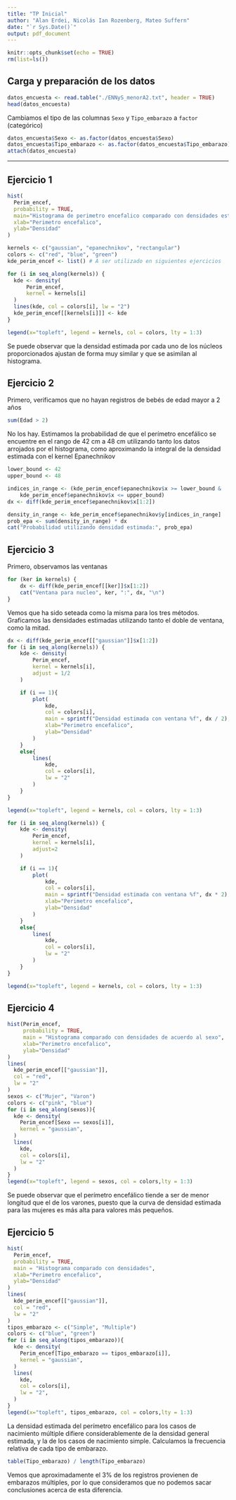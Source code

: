 ```yaml
---
title: "TP Inicial"
author: "Alan Erdei, Nicolás Ian Rozenberg, Mateo Suffern"
date: "`r Sys.Date()`"
output: pdf_document
---
```


```r
knitr::opts_chunk$set(echo = TRUE)
rm(list=ls())
```

## Carga y preparación de los datos


```r
datos_encuesta <- read.table("./ENNyS_menorA2.txt", header = TRUE)
head(datos_encuesta)
```

Cambiamos el tipo de las columnas `Sexo` y `Tipo_embarazo` a `factor` (categórico)

```r
datos_encuesta$Sexo <- as.factor(datos_encuesta$Sexo)
datos_encuesta$Tipo_embarazo <- as.factor(datos_encuesta$Tipo_embarazo)
attach(datos_encuesta)
```
---
## Ejercicio 1

```r
hist(
  Perim_encef, 
  probability = TRUE,
  main="Histograma de perimetro encefalico comparado con densidades estimadas",
  xlab="Perimetro encefalico",
  ylab="Densidad"
)

kernels <- c("gaussian", "epanechnikov", "rectangular")
colors <- c("red", "blue", "green")
kde_perim_encef <- list() # A ser utilizado en siguientes ejercicios

for (i in seq_along(kernels)) {
  kde <- density(
      Perim_encef,
      kernel = kernels[i]
  )
  lines(kde, col = colors[i], lw = "2")
  kde_perim_encef[[kernels[i]]] <- kde
}

legend(x="topleft", legend = kernels, col = colors, lty = 1:3)
```

Se puede observar que la densidad estimada por cada uno de los núcleos proporcionados ajustan de forma muy similar y que se asimilan al histograma.

## Ejercicio 2

Primero, verificamos que no hayan registros de bebés de edad mayor a 2 años

```r
sum(Edad > 2)
```

No los hay. Estimamos la probabilidad de que el perímetro encefálico se encuentre en el rango de 42 cm a 48 cm utilizando tanto los datos arrojados por el histograma, como aproximando la integral de la densidad estimada con el kernel Epanechnikov

```r
lower_bound <- 42
upper_bound <- 48

indices_in_range <- (kde_perim_encef$epanechnikov$x >= lower_bound &
    kde_perim_encef$epanechnikov$x <= upper_bound)
dx <- diff(kde_perim_encef$epanechnikov$x[1:2])

density_in_range <- kde_perim_encef$epanechnikov$y[indices_in_range]
prob_epa <- sum(density_in_range) * dx
cat("Probabilidad utilizando densidad estimada:", prob_epa)
```

## Ejercicio 3

Primero, observamos las ventanas 

```r
for (ker in kernels) {
    dx <- diff(kde_perim_encef[[ker]]$x[1:2])
    cat("Ventana para nucleo", ker, ":", dx, "\n")
}
```
Vemos que ha sido seteada como la misma para los tres métodos. Graficamos las densidades estimadas utilizando tanto el doble de ventana, como la mitad.

```r
dx <- diff(kde_perim_encef[["gaussian"]]$x[1:2])
for (i in seq_along(kernels)) {
    kde <- density(
        Perim_encef,
        kernel = kernels[i],
        adjust = 1/2
    )

    if (i == 1){
        plot(
            kde,
            col = colors[i],
            main = sprintf("Densidad estimada con ventana %f", dx / 2),
            xlab="Perimetro encefalico",
            ylab="Densidad"
        )
    }
    else{
        lines(
            kde,
            col = colors[i],
            lw = "2"
        )
    }
}

legend(x="topleft", legend = kernels, col = colors, lty = 1:3)

for (i in seq_along(kernels)) {
    kde <- density(
        Perim_encef,
        kernel = kernels[i],
        adjust=2
    )

    if (i == 1){
        plot(
            kde,
            col = colors[i],
            main = sprintf("Densidad estimada con ventana %f", dx * 2),
            xlab="Perimetro encefalico",
            ylab="Densidad"
        )
    }
    else{
        lines(
            kde,
            col = colors[i],
            lw = "2"
        )
    }
}

legend(x="topleft", legend = kernels, col = colors, lty = 1:3)

```

## Ejercicio 4

```r
hist(Perim_encef, 
     probability = TRUE, 
     main = "Histograma comparado con densidades de acuerdo al sexo",
     xlab="Perimetro encefalico",
     ylab="Densidad"
)
lines(
  kde_perim_encef[["gaussian"]],
  col = "red",
  lw = "2"
)
sexos <- c("Mujer", "Varon")
colors <- c("pink", "blue")
for (i in seq_along(sexos)){
  kde <- density(
    Perim_encef[Sexo == sexos[i]],
    kernel = "gaussian",
  )
  lines(
    kde,
    col = colors[i],
    lw = "2"
  )
}
legend(x="topleft", legend = sexos, col = colors,lty = 1:3)
```
Se puede observar que el perímetro encefálico tiende a ser de menor longitud que el de los varones, puesto que la curva de densidad estimada para las mujeres es más alta para valores más pequeños.


## Ejercicio 5


```r
hist(
  Perim_encef, 
  probability = TRUE, 
  main = "Histograma comparado con densidades",
  xlab="Perimetro encefalico",
  ylab="Densidad"
)
lines(
  kde_perim_encef[["gaussian"]],
  col = "red",
  lw = "2"
)
tipos_embarazo <- c("Simple", "Multiple")
colors <- c("blue", "green")
for (i in seq_along(tipos_embarazo)){
  kde <- density(
    Perim_encef[Tipo_embarazo == tipos_embarazo[i]],
    kernel = "gaussian",
  )
  lines(
    kde,
    col = colors[i],
    lw = "2",
  )
}
legend(x="topleft", tipos_embarazo, col = colors,lty = 1:3)
```
La densidad estimada del perímetro encefálico para los casos de nacimiento múltiple difiere considerablemente de la densidad general estimada, y la de los casos de nacimiento simple. Calculamos la frecuencia relativa de cada tipo de embarazo.

```r
table(Tipo_embarazo) / length(Tipo_embarazo)

```
Vemos que aproximadamente el 3% de los registros provienen de embarazos múltiples, por lo que consideramos que no podemos sacar conclusiones acerca de esta diferencia.